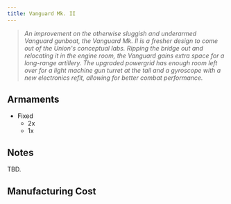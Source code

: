 ```yaml
---
title: Vanguard Mk. II
---
```


> *An improvement on the otherwise sluggish and underarmed Vanguard gunboat, the Vanguard Mk. II is a fresher design to come out of the Union's conceptual labs. Ripping the bridge out and relocating it in the engine room, the Vanguard gains extra space for a long-range artillery. The upgraded powergrid has enough room left over for a light machine gun turret at the tail and a gyroscope with a new electronics refit, allowing for better combat performance.*


## Armaments

* Fixed
    * 2x <ShipWeapon weaponID="SlugthrowerCannon" />
    * 1x <ShipWeapon weaponID="NTVulcanTurret" />


## Notes

TBD.


## Manufacturing Cost

<ShipManufacturingCost shipName="VanguardTwo" />